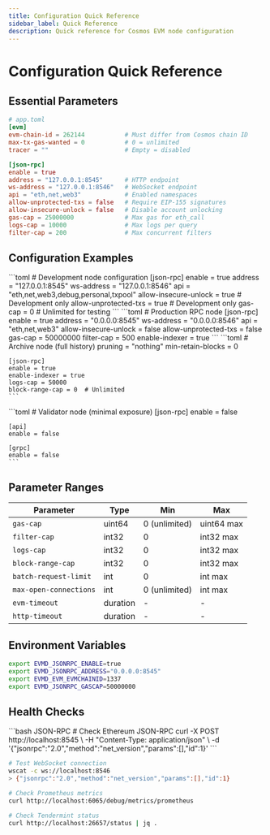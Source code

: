 ```yaml
---
title: Configuration Quick Reference
sidebar_label: Quick Reference
description: Quick reference for Cosmos EVM node configuration
---
```


# Configuration Quick Reference

## Essential Parameters

```toml
# app.toml
[evm]
evm-chain-id = 262144           # Must differ from Cosmos chain ID
max-tx-gas-wanted = 0           # 0 = unlimited
tracer = ""                     # Empty = disabled

[json-rpc]
enable = true
address = "127.0.0.1:8545"      # HTTP endpoint
ws-address = "127.0.0.1:8546"   # WebSocket endpoint
api = "eth,net,web3"            # Enabled namespaces
allow-unprotected-txs = false   # Require EIP-155 signatures
allow-insecure-unlock = false   # Disable account unlocking
gas-cap = 25000000              # Max gas for eth_call
logs-cap = 10000                # Max logs per query
filter-cap = 200                # Max concurrent filters
```

## Configuration Examples

<Tabs>
  <Tab title="Development">
    ```toml
    # Development node configuration
    [json-rpc]
    enable = true
    address = "127.0.0.1:8545"
    ws-address = "127.0.0.1:8546"
    api = "eth,net,web3,debug,personal,txpool"
    allow-insecure-unlock = true  # Development only
    allow-unprotected-txs = true  # Development only
    gas-cap = 0                   # Unlimited for testing
    ```
  </Tab>
  
  <Tab title="Public RPC">
    ```toml
    # Production RPC node
    [json-rpc]
    enable = true
    address = "0.0.0.0:8545"
    ws-address = "0.0.0.0:8546"
    api = "eth,net,web3"
    allow-insecure-unlock = false
    allow-unprotected-txs = false
    gas-cap = 50000000
    filter-cap = 500
    enable-indexer = true
    ```
  </Tab>
  
  <Tab title="Archive">
    ```toml
    # Archive node (full history)
    pruning = "nothing"
    min-retain-blocks = 0
    
    [json-rpc]
    enable = true
    enable-indexer = true
    logs-cap = 50000
    block-range-cap = 0  # Unlimited
    ```
  </Tab>
  
  <Tab title="Validator">
    ```toml
    # Validator node (minimal exposure)
    [json-rpc]
    enable = false
    
    [api]
    enable = false
    
    [grpc]
    enable = false
    ```
  </Tab>
</Tabs>

## Parameter Ranges

| Parameter | Type | Min | Max |
|-----------|------|-----|-----|
| `gas-cap` | uint64 | 0 (unlimited) | uint64 max |
| `filter-cap` | int32 | 0 | int32 max |
| `logs-cap` | int32 | 0 | int32 max |
| `block-range-cap` | int32 | 0 | int32 max |
| `batch-request-limit` | int | 0 | int max |
| `max-open-connections` | int | 0 (unlimited) | int max |
| `evm-timeout` | duration | - | - |
| `http-timeout` | duration | - | - |

## Environment Variables

```bash
export EVMD_JSONRPC_ENABLE=true
export EVMD_JSONRPC_ADDRESS="0.0.0.0:8545"
export EVMD_EVM_EVMCHAINID=1337
export EVMD_JSONRPC_GASCAP=50000000
```

## Health Checks

<CodeGroup>
```bash JSON-RPC
# Check Ethereum JSON-RPC
curl -X POST http://localhost:8545 \
  -H "Content-Type: application/json" \
  -d '{"jsonrpc":"2.0","method":"net_version","params":[],"id":1}'
```

```bash WebSocket
# Test WebSocket connection
wscat -c ws://localhost:8546
> {"jsonrpc":"2.0","method":"net_version","params":[],"id":1}
```

```bash Metrics
# Check Prometheus metrics
curl http://localhost:6065/debug/metrics/prometheus
```

```bash Node Status
# Check Tendermint status
curl http://localhost:26657/status | jq .
```
</CodeGroup>

